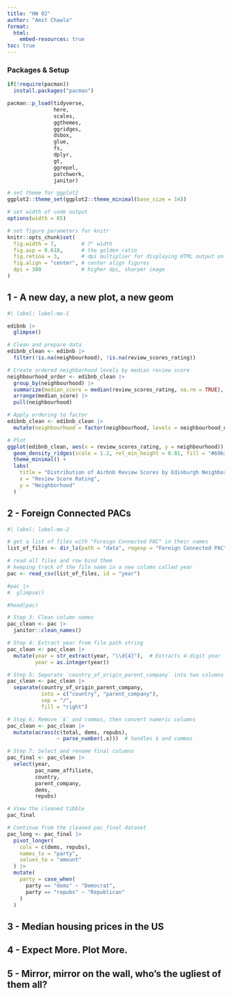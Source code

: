 ---
title: "HW 02"
author: "Amit Chawla"
format: 
  html:
    embed-resources: true
toc: true
---

### Packages & Setup

```{r}

if(!require(pacman))
  install.packages("pacman")

pacman::p_load(tidyverse,
               here,
               scales,
               ggthemes,
               ggridges,
               dsbox,
               glue,
               fs,
               dplyr,
               gt,
               ggrepel,
               patchwork,
               janitor)

# set theme for ggplot2
ggplot2::theme_set(ggplot2::theme_minimal(base_size = 14))

# set width of code output
options(width = 65)

# set figure parameters for knitr
knitr::opts_chunk$set(
  fig.width = 7,        # 7" width
  fig.asp = 0.618,      # the golden ratio
  fig.retina = 3,       # dpi multiplier for displaying HTML output on retina
  fig.align = "center", # center align figures
  dpi = 300             # higher dpi, sharper image
)
```

## 1 - A new day, a new plot, a new geom

```{r}
#| label: label-me-1

edibnb |>
  glimpse()

# Clean and prepare data
edibnb_clean <- edibnb |>
  filter(!is.na(neighbourhood), !is.na(review_scores_rating))

# Create ordered neighborhood levels by median review score
neighbourhood_order <- edibnb_clean |>
  group_by(neighbourhood) |>
  summarize(median_score = median(review_scores_rating, na.rm = TRUE), .groups = "drop") |>
  arrange(median_score) |>
  pull(neighbourhood)

# Apply ordering to factor
edibnb_clean <- edibnb_clean |>
  mutate(neighbourhood = factor(neighbourhood, levels = neighbourhood_order))

# Plot
ggplot(edibnb_clean, aes(x = review_scores_rating, y = neighbourhood)) +
  geom_density_ridges(scale = 1.2, rel_min_height = 0.01, fill = "#69b3a2", alpha = 0.7) +
  theme_minimal() +
  labs(
    title = "Distribution of Airbnb Review Scores by Edinburgh Neighborhood",
    x = "Review Score Rating",
    y = "Neighborhood"
  )
```

## 2 - Foreign Connected PACs

```{r}
#| label: label-me-2

# get a list of files with "Foreign Connected PAC" in their names
list_of_files <- dir_ls(path = "data", regexp = "Foreign Connected PAC")

# read all files and row bind them
# keeping track of the file name in a new column called year
pac <- read_csv(list_of_files, id = "year")

#pac |>
#  glimpse()

#head(pac)

# Step 3: Clean column names
pac_clean <- pac |> 
  janitor::clean_names()

# Step 4: Extract year from file path string
pac_clean <- pac_clean |> 
  mutate(year = str_extract(year, "\\d{4}"),  # Extracts 4-digit year
         year = as.integer(year))

# Step 5: Separate `country_of_origin_parent_company` into two columns
pac_clean <- pac_clean |> 
  separate(country_of_origin_parent_company, 
           into = c("country", "parent_company"), 
           sep = "/", 
           fill = "right")

# Step 6: Remove `$` and commas, then convert numeric columns
pac_clean <- pac_clean |> 
  mutate(across(c(total, dems, repubs), 
                ~ parse_number(.x)))  # handles $ and commas

# Step 7: Select and rename final columns
pac_final <- pac_clean |> 
  select(year,
         pac_name_affiliate,
         country,
         parent_company,
         dems,
         repubs)

# View the cleaned tibble
pac_final

# Continue from the cleaned pac_final dataset
pac_long <- pac_final |> 
  pivot_longer(
    cols = c(dems, repubs),
    names_to = "party",
    values_to = "amount"
  ) |> 
  mutate(
    party = case_when(
      party == "dems" ~ "Democrat",
      party == "repubs" ~ "Republican"
    )
  )
```

## 3 - Median housing prices in the US

## 4 - Expect More. Plot More.

## 5 - Mirror, mirror on the wall, who’s the ugliest of them all?
